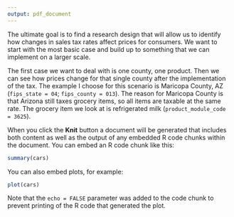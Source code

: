 ```yaml
---
output: pdf_document
---
```


The ultimate goal is to find a research design that will allow us to identify how changes in sales tax rates affect prices for consumers. We want to start with the most basic case and build up to something that we can implement on a larger scale.

The first case we want to deal with is one county, one product. Then we can see how prices change for that single county
after the implementation of the tax. The example I choose for this scenario is Maricopa County, AZ (`fips_state = 04`; `fips_county = 013`). The reason for Maricopa County is that Arizona still taxes grocery items, so all items are taxable at the same rate. The grocery item we look at is refrigerated milk (`product_module_code = 3625`).

When you click the **Knit** button a document will be generated that includes both content as well as the output of any embedded R code chunks within the document. You can embed an R code chunk like this:

```r
summary(cars)
```

You can also embed plots, for example:

```r
plot(cars)
```

Note that the `echo = FALSE` parameter was added to the code chunk to prevent printing of the R code that generated the plot.
